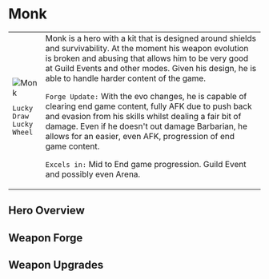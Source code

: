 
# Monk

<table>
 <tr style={{ verticalAlign: 'top' }}>
  <td>
   <img 
        src={useBaseUrl("/img/monk.jpeg")} 
        alt="Monk" 
        style={{ maxWidth: '300px', objectFit: 'contain' }}
    />

```
Lucky Draw
Lucky Wheel
```

  </td>
  <td>
Monk is a hero with a kit that is designed around shields and survivability. At the moment his weapon evolution is broken and abusing that allows him to be very good at Guild Events and other modes. Given his design, he is able to handle harder content of the game.

`Forge Update:` With the evo changes, he is capable of clearing end game content, fully AFK due to push back and evasion from his skills whilst dealing a fair bit of damage. Even if he doesn't out damage Barbarian, he allows for an easier, even AFK, progression of end game content.

`Excels in:` Mid to End game progression. Guild Event and possibly even Arena.
  </td>
 </tr>
</table>

## Hero Overview

<HeroesOverview hero="Monk" />

## Weapon Forge

<WeaponForge classification="hero" forge="Monk" />

## Weapon Upgrades

<WeaponUpgrades classification="hero" name="Monk" />
